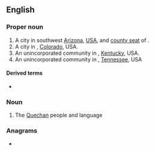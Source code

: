 {{also|yuma|þuma}}
==English==
{{wikipedia}}

===Proper noun===
{{en-proper noun}}

# A city in southwest [[Arizona]], [[USA]], and [[county seat]] of {{l|en|Yuma County}}.
# A city in {{l|en|Yuma County}}, [[Colorado]], USA.
# An unincorporated community in {{l|en|Taylor County}}, [[Kentucky]], USA.
# An unincorporated community in {{l|en|Carroll County}}, [[Tennessee]], USA

====Derived terms====
* {{l|en|Yuma County}}

===Noun===
{{en-noun|~}}

# The [[Quechan]] people and language

{{topics|en|Cities|Arizona, USA|Colorado, USA|Kentucky, USA|Tennessee, USA}}

===Anagrams===
* {{anagrams|en|Mayu|muay}}